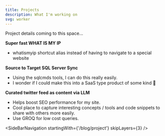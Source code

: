 ```yaml
---
title: Projects
description: What I'm working on
svg: worker
---
```


Project details coming to this space...

**Super fast WHAT IS MY IP**  
- whatismyip shortcut alias instead of having to navigate to a special website

**Source to Target SQL Server Sync**  
- Using the sqlcmds tools, I can do this really easily.
- I wonder if I could make this into a SaaS type product of some kind 🤔

**Curated twitter feed as content via LLM**  
- Helps boost SEO performance for my site.
- Cool place to capture interesting concepts / tools and code snippets to share with others more easily.
- Use GROQ for low cost queries.



<SideBarNavigation startingWith={'/blog/project'} skipLayers={3} />